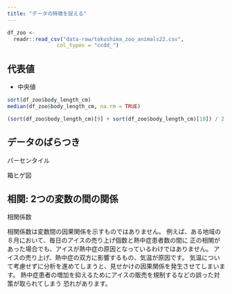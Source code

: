```yaml
---
title: "データの特徴を捉える"
---
```


```r
df_zoo <- 
  readr::read_csv("data-raw/tokushima_zoo_animals22.csv", 
                col_types = "ccdd_")
```


## 代表値

- 中央値

```r
sort(df_zoo$body_length_cm)
median(df_zoo$body_length_cm, na.rm = TRUE)

(sort(df_zoo$body_length_cm)[9] + sort(df_zoo$body_length_cm)[10]) / 2
```

## データのばらつき

パーセンタイル

箱ヒゲ図

## 相関: 2つの変数の間の関係

相関係数

相関係数は変数間の因果関係を示すものではありません。
例えば、ある地域の８月において、毎日のアイスの売り上げ個数と熱中症患者数の間に
正の相関があった場合でも、アイスが熱中症の原因となっているわけではありません。
アイスの売り上げ、熱中症の双方に影響するもの、気温が原因です。
気温について考慮せずに分析を進めてしまうと、見せかけの因果関係を発生させてしまいます。
熱中症患者の増加を抑えるためにアイスの販売を規制するなどの誤った対策が取られてしまう
恐れがあります。

